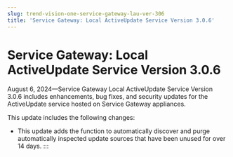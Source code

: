 ```yaml
---
slug: trend-vision-one-service-gateway-lau-ver-306
title: 'Service Gateway: Local ActiveUpdate Service Version 3.0.6'
---
```

# Service Gateway: Local ActiveUpdate Service Version 3.0.6

August 6, 2024—Service Gateway Local ActiveUpdate Service Version 3.0.6 includes enhancements, bug fixes, and security updates for the ActiveUpdate service hosted on Service Gateway appliances.

This update includes the following changes:

- This update adds the function to automatically discover and purge automatically inspected update sources that have been unused for over 14 days.
:::

